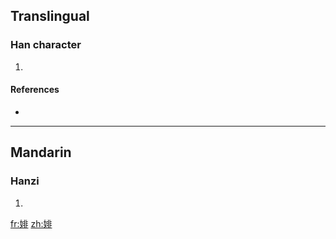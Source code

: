 ==Translingual==

===Han character===
{{Han char|rn=38|rad=女|as=08|sn=11|four=|canj=女中一卜 (VLMY)}}

# {{defn|Han|sort=女08}}

====References====
* {{Han ref|kx=0264.270|dkj=06411|dj=0531.180|hdz=21057.070|uh=5A54|ud=23124}}

----

==Mandarin==

===Hanzi===
{{cmn-hanzi|pin=[[wēi]] ([[wei1]])|wg=<sup>i</sup>}}

# {{defn|Mandarin}}

[[fr:婔]]
[[zh:婔]]